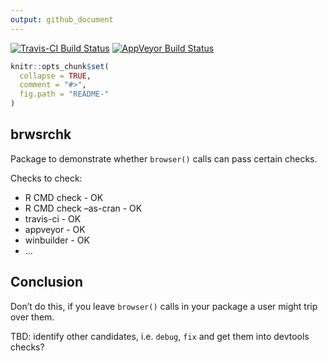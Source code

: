 ```yaml
---
output: github_document
---
```


[![Travis-CI Build Status](https://travis-ci.org/mdsumner/brwsrchk.svg?branch=master)](https://travis-ci.org/mdsumner/brwsrchk)
[![AppVeyor Build Status](https://ci.appveyor.com/api/projects/status/github/mdsumner/brwsrchk?branch=master&svg=true)](https://ci.appveyor.com/project/mdsumner/brwsrchk)


<!-- README.md is generated from README.Rmd. Please edit that file -->

```r
knitr::opts_chunk$set(
  collapse = TRUE,
  comment = "#>",
  fig.path = "README-"
)
```

## brwsrchk

Package to demonstrate whether `browser()` calls can pass certain checks. 

Checks to check: 

* R CMD check - OK
* R CMD check --as-cran - OK
* travis-ci - OK
* appveyor - OK
* winbuilder - OK
* ...

## Conclusion

Don't do this, if you leave `browser()` calls in your package a user might trip over them. 

TBD: identify other candidates, i.e. `debug`, `fix` and get them into devtools checks? 
